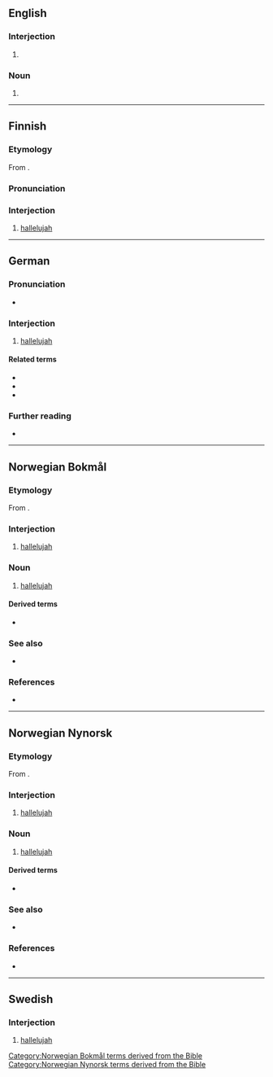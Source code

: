 {{also|Halleluja}}

==English==

===Interjection===
{{en-interj}}

# {{alternative spelling of|en|hallelujah}}

===Noun===
{{en-noun}}

# {{alternative spelling of|en|hallelujah}}

----

==Finnish==

===Etymology===
From {{der|fi|he|הַלְּלוּיָהּ}}.

===Pronunciation===
{{fi-p}}

===Interjection===
{{fi-int}}

# [[hallelujah]]

----

==German==

===Pronunciation===
* {{audio|de|De-halleluja.ogg|Audio}}

===Interjection===
{{head|de|interjection}}

# [[hallelujah]]

====Related terms====
* {{l|de|Alleluja}}
* {{l|de|Halleluja}}
* {{l|de|Hallelujah}}

===Further reading===
* {{R:Duden}}

----

==Norwegian Bokmål==

===Etymology===
From {{bor|nb|hbo|הַלְלוּיָהּ||tr=hal'luyáh|Praise {{l|en|Yah}}|sc=Hebr}}.

===Interjection===
{{head|nb|interjection}}

# [[hallelujah]]

===Noun===
{{nb-noun-n3}}

# [[hallelujah]]

====Derived terms====
* {{l|nb|hallelujarop}}

===See also===
* {{l|nb|hosianna}}

===References===
* {{R:The Bokmål Dictionary}}

[[Category:Norwegian Bokmål terms derived from the Bible]]

----

==Norwegian Nynorsk==

===Etymology===
From {{bor|nn|hbo|הַלְלוּיָהּ||tr=hal'luyáh|Praise {{l|en|Yah}}|sc=Hebr}}.

===Interjection===
{{head|nn|interjection}}

# [[hallelujah]]

===Noun===
{{nn-noun-n1}}

# [[hallelujah]]

====Derived terms====
* {{l|nn|hallelujarop}}

===See also===
* {{l|nn|hosianna}}

===References===
* {{R:The Nynorsk Dictionary}}

[[Category:Norwegian Nynorsk terms derived from the Bible]]

----

==Swedish==

===Interjection===
{{head|sv|interjection}}

# [[hallelujah]]